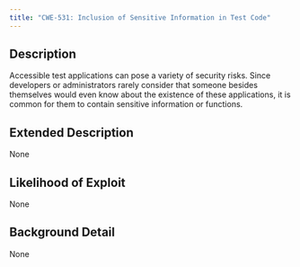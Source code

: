 ```yaml
---
title: "CWE-531: Inclusion of Sensitive Information in Test Code"
---
```


## Description
Accessible test applications can pose a variety of security risks. Since developers or administrators rarely consider that someone besides themselves would even know about the existence of these applications, it is common for them to contain sensitive information or functions.

## Extended Description
None

## Likelihood of Exploit
None

## Background Detail
None
        